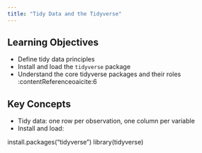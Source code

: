 ```yaml
---
title: "Tidy Data and the Tidyverse"
---
```


## Learning Objectives

-   Define tidy data principles\
-   Install and load the `tidyverse` package\
-   Understand the core tidyverse packages and their roles :contentReference[oaicite:6]{index="6"}

## Key Concepts

-   Tidy data: one row per observation, one column per variable
-   Install and load:


install.packages("tidyverse")
library(tidyverse)

